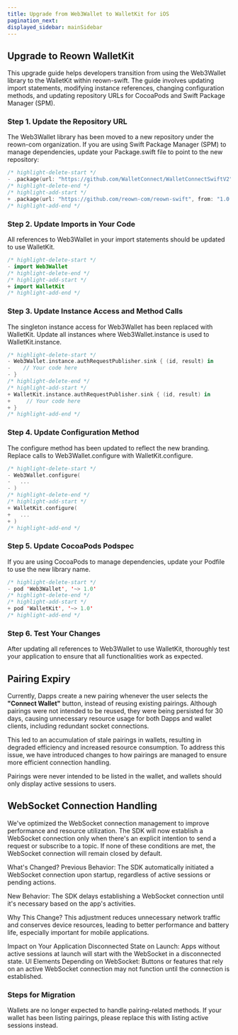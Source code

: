 ```yaml
---
title: Upgrade from Web3Wallet to WalletKit for iOS
pagination_next: 
displayed_sidebar: mainSidebar
---
```



## Upgrade to Reown WalletKit

This upgrade guide helps developers transition from using the Web3Wallet library to the WalletKit within reown-swift. The guide involves updating import statements, modifying instance references, changing configuration methods, and updating repository URLs for CocoaPods and Swift Package Manager (SPM). 

### Step 1. Update the Repository URL

The Web3Wallet library has been moved to a new repository under the reown-com organization. If you are using Swift Package Manager (SPM) to manage dependencies, update your Package.swift file to point to the new repository:

```swift
/* highlight-delete-start */
- .package(url: "https://github.com/WalletConnect/WalletConnectSwiftV2", from: "1.0.0"),
/* highlight-delete-end */
/* highlight-add-start */
+ .package(url: "https://github.com/reown-com/reown-swift", from: "1.0.0"),
/* highlight-add-end */
```

### Step 2. Update Imports in Your Code

All references to Web3Wallet in your import statements should be updated to use WalletKit.

```swift
/* highlight-delete-start */
- import Web3Wallet
/* highlight-delete-end */
/* highlight-add-start */
+ import WalletKit
/* highlight-add-end */
```

### Step 3. Update Instance Access and Method Calls

The singleton instance access for Web3Wallet has been replaced with WalletKit. Update all instances where Web3Wallet.instance is used to WalletKit.instance.

```swift
/* highlight-delete-start */
- Web3Wallet.instance.authRequestPublisher.sink { (id, result) in
-    // Your code here
- }
/* highlight-delete-end */
/* highlight-add-start */
+ WalletKit.instance.authRequestPublisher.sink { (id, result) in
+     // Your code here
+ }
/* highlight-add-end */
```

### Step 4. Update Configuration Method

The configure method has been updated to reflect the new branding. Replace calls to Web3Wallet.configure with WalletKit.configure.

```swift
/* highlight-delete-start */
- Web3Wallet.configure(
-   ...
- )
/* highlight-delete-end */
/* highlight-add-start */
+ WalletKit.configure(
+   ...
+ )
/* highlight-add-end */
```

### Step 5. Update CocoaPods Podspec

If you are using CocoaPods to manage dependencies, update your Podfile to use the new library name.

```swift
/* highlight-delete-start */
- pod 'Web3Wallet', '~> 1.0'
/* highlight-delete-end */
/* highlight-add-start */
+ pod 'WalletKit', '~> 1.0'
/* highlight-add-end */
```

### Step 6. Test Your Changes

After updating all references to Web3Wallet to use WalletKit, thoroughly test your application to ensure that all functionalities work as expected.

## Pairing Expiry

Currently, Dapps create a new pairing whenever the user selects the **"Connect Wallet"** button, instead of reusing existing pairings. Although pairings were not intended to be reused, they were being persisted for 30 days, causing unnecessary resource usage for both Dapps and wallet clients, including redundant socket connections. 

This led to an accumulation of stale pairings in wallets, resulting in degraded efficiency and increased resource consumption. To address this issue, we have introduced changes to how pairings are managed to ensure more efficient connection handling.

Pairings were never intended to be listed in the wallet, and wallets should only display active sessions to users.

## WebSocket Connection Handling

We've optimized the WebSocket connection management to improve performance and resource utilization. The SDK will now establish a WebSocket connection only when there's an explicit intention to send a request or subscribe to a topic. If none of these conditions are met, the WebSocket connection will remain closed by default.

What's Changed?
Previous Behavior: The SDK automatically initiated a WebSocket connection upon startup, regardless of active sessions or pending actions.

New Behavior: The SDK delays establishing a WebSocket connection until it's necessary based on the app's activities.

Why This Change?
This adjustment reduces unnecessary network traffic and conserves device resources, leading to better performance and battery life, especially important for mobile applications.

Impact on Your Application
Disconnected State on Launch: Apps without active sessions at launch will start with the WebSocket in a disconnected state.
UI Elements Depending on WebSocket: Buttons or features that rely on an active WebSocket connection may not function until the connection is established.

### Steps for Migration

Wallets are no longer expected to handle pairing-related methods. If your wallet has been listing pairings, please replace this with listing active sessions instead.